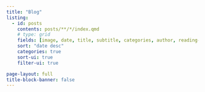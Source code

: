 ```yaml
---
title: "Blog"
listing:
  - id: posts
    contents: posts/**/*/index.qmd
    # type: grid
    fields: [image, date, title, subtitle, categories, author, reading-time]  
    sort: "date desc"
    categories: true
    sort-ui: true
    filter-ui: true

page-layout: full
title-block-banner: false
---
```



